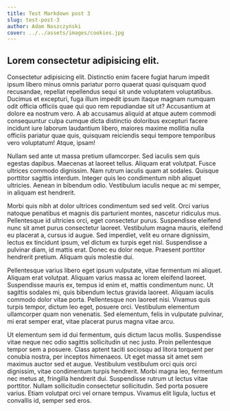 ```yaml
---
title: Test Markdown post 3
slug: test-post-3
author: Adam Noszczyński
cover: ../../assets/images/cookies.jpg
---
```

## Lorem consectetur adipisicing elit.
Consectetur adipisicing elit. Distinctio enim facere fugiat harum impedit ipsum libero minus omnis pariatur porro quaerat quasi quisquam quod recusandae, repellat repellendus sequi sit unde voluptatem voluptatibus. Ducimus et excepturi, fuga illum impedit ipsum itaque magnam numquam odit officia officiis quae qui quo rem repudiandae sit ut? Accusantium at dolore ea nostrum vero. A ab accusamus aliquid at atque autem commodi consequuntur culpa cumque dicta distinctio doloribus excepturi facere incidunt iure laborum laudantium libero, maiores maxime mollitia nulla officiis pariatur quae quis, quisquam reiciendis sequi tempore temporibus vero voluptatum! Atque, ipsam!

Nullam sed ante ut massa pretium ullamcorper. Sed iaculis sem quis egestas dapibus. Maecenas at laoreet tellus. Aliquam erat volutpat. Fusce ultrices commodo dignissim. Nam rutrum iaculis quam at sodales. Quisque porttitor sagittis interdum. Integer quis leo condimentum nibh aliquet ultricies. Aenean in bibendum odio. Vestibulum iaculis neque ac mi semper, in aliquam est hendrerit.

Morbi quis nibh at dolor ultrices condimentum sed sed velit. Orci varius natoque penatibus et magnis dis parturient montes, nascetur ridiculus mus. Pellentesque id ultricies orci, eget consectetur purus. Suspendisse eleifend nunc sit amet purus consectetur laoreet. Vestibulum magna mauris, eleifend eu placerat a, cursus id augue. Sed imperdiet, velit eu ornare dignissim, lectus ex tincidunt ipsum, vel dictum ex turpis eget nisl. Suspendisse a pulvinar diam, id mattis erat. Donec eu dolor neque. Praesent porttitor hendrerit pretium. Aliquam quis molestie dui.

Pellentesque varius libero eget ipsum vulputate, vitae fermentum mi aliquet. Aliquam erat volutpat. Aliquam varius massa ac lorem eleifend laoreet. Suspendisse mauris ex, tempus id enim et, mattis condimentum nunc. Ut sagittis sodales mi, quis bibendum lectus gravida laoreet. Aliquam iaculis commodo dolor vitae porta. Pellentesque non laoreet nisi. Vivamus quis turpis tempor, dictum leo eget, posuere orci. Vestibulum elementum ullamcorper quam non venenatis. Sed elementum, felis in vulputate pulvinar, mi erat semper erat, vitae placerat purus magna vitae arcu.

Ut elementum sem id dui fermentum, quis dictum lacus mollis. Suspendisse vitae neque nec odio sagittis sollicitudin ut nec justo. Proin pellentesque tempor sem a posuere. Class aptent taciti sociosqu ad litora torquent per conubia nostra, per inceptos himenaeos. Ut eget massa sit amet sem maximus auctor sed et augue. Vestibulum vestibulum orci quis orci dignissim, vitae condimentum turpis hendrerit. Morbi magna leo, fermentum nec metus at, fringilla hendrerit dui. Suspendisse rutrum ut lectus vitae porttitor. Nullam sollicitudin consectetur sollicitudin. Sed porta posuere varius. Etiam volutpat orci vel ornare tempus. Vivamus elit ligula, luctus et convallis id, semper sed eros.



